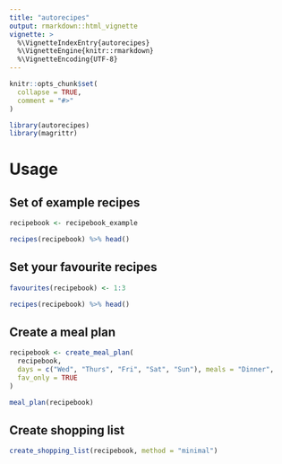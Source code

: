 ```yaml
---
title: "autorecipes"
output: rmarkdown::html_vignette
vignette: >
  %\VignetteIndexEntry{autorecipes}
  %\VignetteEngine{knitr::rmarkdown}
  %\VignetteEncoding{UTF-8}
---
```


```r
knitr::opts_chunk$set(
  collapse = TRUE,
  comment = "#>"
)
```

```r
library(autorecipes)
library(magrittr)
```

# Usage

## Set of example recipes

```r

recipebook <- recipebook_example

recipes(recipebook) %>% head()
```

## Set your favourite recipes

```r

favourites(recipebook) <- 1:3

recipes(recipebook) %>% head()
```

## Create a meal plan

```r

recipebook <- create_meal_plan(
  recipebook,
  days = c("Wed", "Thurs", "Fri", "Sat", "Sun"), meals = "Dinner",
  fav_only = TRUE
)

meal_plan(recipebook)
```

## Create shopping list

```r

create_shopping_list(recipebook, method = "minimal")
```
